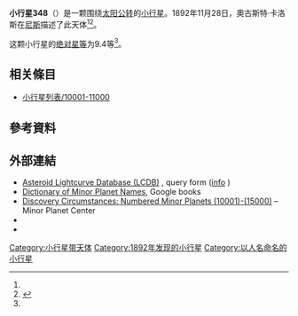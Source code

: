 {{Infobox planet
 | minorplanet     = yes
 | name            = 348 May
 | background      = #D6D6D6
 | image = 
 | image_size      = 
 | caption         =
 | discovery_ref   =  <ref name="MPC-object" />
 | discoverer      = [[奧古斯特·卡洛斯|奧古斯特·卡洛斯]]
 | discovery_site  = [[尼斯|尼斯]]
 | discovered      = 1892年11月28日
 | mpc_name        = 348 May
 | alt_names       = 348 May
 | pronounced      = 
 | named_after     = <ref name="MPC-object" />
 | mp_category     = [[主帶小行星|主帶小行星]] <ref name="MPC-object" /><ref name="jpldata" />
 | orbit_ref       = <ref name="a">[http://ssd.jpl.nasa.gov/sbdb.cgi?sstr=348 348] {{Wayback|url=http://ssd.jpl.nasa.gov/sbdb.cgi?sstr=348 |date=20210903185106 }}，小行星數據庫瀏覽器（JPL Small-Body Database Browser）－[[美国国家航空航天局|美国国家航空航天局]]喷气推进实验室</ref>
 | epoch           = 2018-03-23.0（[[儒略日|JD]] 2458200.5）
 | uncertainty     = 0
 | observation_arc = 
 | aphelion = {{convert|3.177|AU|km|3|abbr=on|lk=out}}
 | perihelion      = {{convert|2.7657109|AU|km|3|abbr=on}}
 | semimajor       = 2.9712527
 | eccentricity    = 0.0691768
 | period          = 5.12[[儒略年|yr]]
 | mean_anomaly    = 136.57488[[度|°]]
 | mean_motion     = {{Deg2DMS|0.19243960|sup=ms}} / day
 | inclination     = 9.75386
 | asc_node        = 89.91702°
 | arg_peri        = 14.12701
 | mean_diameter   = 
 | rotation        = 
 | albedo          =
 | spectral_type   =
 | abs_magnitude   = 9.4<ref name="jpldata" />
}}
'''小行星348'''（{{lang-en|348 May}}）是一颗围绕[[太阳|太阳]][[公转|公转]]的[[小行星|小行星]]。1892年11月28日，奧古斯特·卡洛斯在[[尼斯|尼斯]]描述了此天体<ref name="a" /><ref>{{cite news|title=小行星列表|url=http://cfa-www.harvard.edu/iau/lists/NumberedMPs.txt|accessdate=2018-10-19|newspaper=哈佛大学|archive-date=2008-05-17|archive-url=https://web.archive.org/web/20080517010638/http://cfa-www.harvard.edu/iau/lists/NumberedMPs.txt|dead-url=no}}</ref>。

这颗小行星的[[绝对星等|绝对星等]]为9.4等<ref name="a" />。

== 相关條目 ==
*[[小行星列表/10001-11000|小行星列表/10001-11000]]

== 參考資料 ==
{{reflist|refs=

<ref name="jpldata">{{cite web
  |type       = 2018-01-26 last obs.
  |title      = JPL Small-Body Database Browser:348 May-348 May
  |url        = https://ssd.jpl.nasa.gov/sbdb.cgi?sstr=348
  |publisher  = [[Jet_Propulsion_Laboratory|Jet Propulsion Laboratory]]
  |accessdate = 28 March 2018}}</ref>

<ref name="MPC-object">{{cite web
  |title      = 348 May
  |work      = Minor Planet Center
  |url      = https://www.minorplanetcenter.net/db_search/show_object?object_id=348
  |accessdate      = 28 March 2018
  |archive-date      = 2016-03-04
  |archive-url      = https://web.archive.org/web/20160304103800/http://www.minorplanetcenter.net/db_search/show_object?object_id=348
  |dead-url      = no
  }}</ref>

}}

==  外部連結 ==
* [http://www.minorplanet.info/PHP/lcdbsummaryquery.php Asteroid Lightcurve Database (LCDB)] {{Wayback|url=http://www.minorplanet.info/PHP/lcdbsummaryquery.php |date=20171210173955 }}, query form ([http://www.minorplanet.info/lightcurvedatabase.html info] {{Wayback|url=http://www.minorplanet.info/lightcurvedatabase.html |date=20171216050541 }})
* [https://books.google.com/books?id=aeAg1X7afOoC&pg Dictionary of Minor Planet Names], Google books
* [http://www.minorplanetcenter.net/iau/lists/NumberedMPs010001.html Discovery Circumstances: Numbered Minor Planets (10001)-(15000)] {{Wayback|url=http://www.minorplanetcenter.net/iau/lists/NumberedMPs010001.html |date=20180612162317 }} – Minor Planet Center
* {{AstDys|348}}
* {{JPL small body}}

{{Minor Planet Number|[[小行星347|小行星347]]|[[小行星349|小行星349]]}}
{{小天体}}

[[Category:小行星带天体|Category:小行星带天体]]
[[Category:1892年发现的小行星|Category:1892年发现的小行星]]
[[Category:以人名命名的小行星|Category:以人名命名的小行星]]


{{beltasteroid-stub}}